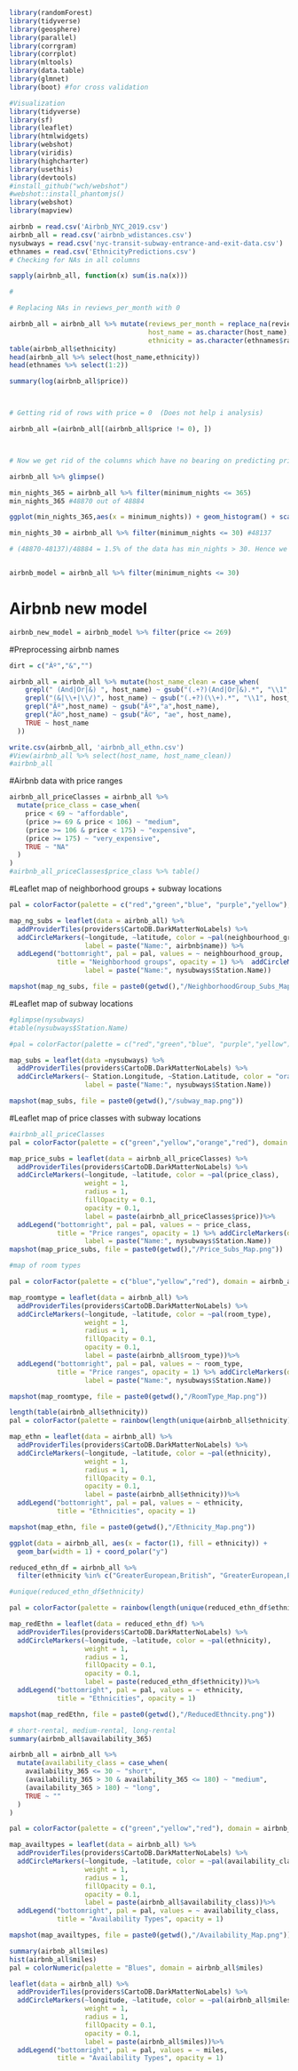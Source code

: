 ```r
library(randomForest)
library(tidyverse)
library(geosphere)
library(parallel)
library(corrgram)
library(corrplot)
library(mltools)
library(data.table)
library(glmnet)
library(boot) #for cross validation

#Visualization
library(tidyverse)
library(sf)
library(leaflet)
library(htmlwidgets)
library(webshot)
library(viridis)
library(highcharter)
library(usethis)
library(devtools)
#install_github("wch/webshot")
#webshot::install_phantomjs()
library(webshot)
library(mapview)
```

```r
airbnb = read.csv('Airbnb_NYC_2019.csv')
airbnb_all = read.csv('airbnb_wdistances.csv')
nysubways = read.csv('nyc-transit-subway-entrance-and-exit-data.csv')
ethnames = read.csv('EthnicityPredictions.csv')
# Checking for NAs in all columns

sapply(airbnb_all, function(x) sum(is.na(x)))

#

# Replacing NAs in reviews_per_month with 0

airbnb_all = airbnb_all %>% mutate(reviews_per_month = replace_na(reviews_per_month, 0),
                                   host_name = as.character(host_name),
                                   ethnicity = as.character(ethnames$race))
table(airbnb_all$ethnicity)
head(airbnb_all %>% select(host_name,ethnicity))
head(ethnames %>% select(1:2))
```

```r
summary(log(airbnb_all$price))



# Getting rid of rows with price = 0  (Does not help i analysis)

airbnb_all =(airbnb_all[(airbnb_all$price != 0), ])



# Now we get rid of the columns which have no bearing on predicting price

airbnb_all %>% glimpse()

min_nights_365 = airbnb_all %>% filter(minimum_nights <= 365)
min_nights_365 #48870 out of 48884

ggplot(min_nights_365,aes(x = minimum_nights)) + geom_histogram() + scale_x_continuous(breaks = seq(0,365, by = 40)) # most nights within 30 

min_nights_30 = airbnb_all %>% filter(minimum_nights <= 30) #48137

# (48870-48137)/48884 = 1.5% of the data has min_nights > 30. Hence we get rid of those rows


airbnb_model = airbnb_all %>% filter(minimum_nights <= 30)
```

# Airbnb new model
```r
airbnb_new_model = airbnb_model %>% filter(price <= 269)
```


#Preprocessing airbnb names
```r
dirt = c("Ãº","&","")

airbnb_all = airbnb_all %>% mutate(host_name_clean = case_when(
    grepl(" (And|Or|&) ", host_name) ~ gsub("(.+?)(And|Or|&).*", "\\1", host_name),
    grepl("(&|\\+|\\/)", host_name) ~ gsub("(.+?)(\\+).*", "\\1", host_name),
    grepl("Ãº",host_name) ~ gsub("Ãº","a",host_name),
    grepl("Ã©",host_name) ~ gsub("Ã©", "ae", host_name),
    TRUE ~ host_name
  ))

write.csv(airbnb_all, 'airbnb_all_ethn.csv')
#View(airbnb_all %>% select(host_name, host_name_clean))
#airbnb_all
```


#Airbnb data with price ranges
```r
airbnb_all_priceClasses = airbnb_all %>%
  mutate(price_class = case_when(
    price < 69 ~ "affordable",
    (price >= 69 & price < 106) ~ "medium",
    (price >= 106 & price < 175) ~ "expensive",
    (price >= 175) ~ "very_expensive",
    TRUE ~ "NA"
  )
)
#airbnb_all_priceClasses$price_class %>% table()
```

#Leaflet map of neighborhood groups + subway locations

```r
pal = colorFactor(palette = c("red","green","blue", "purple","yellow"), domain = airbnb_all$neighbourhood_group)

map_ng_subs = leaflet(data = airbnb_all) %>% 
  addProviderTiles(providers$CartoDB.DarkMatterNoLabels) %>% 
  addCircleMarkers(~longitude, ~latitude, color = ~pal(neighbourhood_group), weight = 1, radius = 1, fillOpacity = 0.1, opacity = 0.1,
                   label = paste("Name:", airbnb$name)) %>% 
  addLegend("bottomright", pal = pal, values = ~ neighbourhood_group,
            title = "Neighborhood groups", opacity = 1) %>%  addCircleMarkers(data = nysubways, ~ Station.Longitude, ~Station.Latitude, color = "orange", weight = 1, radius = 1, fillOpacity = 0.1, opacity = 1,
                   label = paste("Name:", nysubways$Station.Name))

mapshot(map_ng_subs, file = paste0(getwd(),"/NeighborhoodGroup_Subs_Map.png"))
```

#Leaflet map of subway locations

```r
#glimpse(nysubways)
#table(nysubways$Station.Name)

#pal = colorFactor(palette = c("red","green","blue", "purple","yellow"), domain = airbnb_all$neighbourhood_group)

map_subs = leaflet(data =nysubways) %>% 
  addProviderTiles(providers$CartoDB.DarkMatterNoLabels) %>% 
  addCircleMarkers(~ Station.Longitude, ~Station.Latitude, color = "orange", weight = 1, radius = 1, fillOpacity = 0.1, opacity = 0.1,
                   label = paste("Name:", nysubways$Station.Name))

mapshot(map_subs, file = paste0(getwd(),"/subway_map.png"))
```

#Leaflet map of price classes with subway locations

```r
#airbnb_all_priceClasses
pal = colorFactor(palette = c("green","yellow","orange","red"), domain = airbnb_all_priceClasses$price_class)

map_price_subs = leaflet(data = airbnb_all_priceClasses) %>% 
  addProviderTiles(providers$CartoDB.DarkMatterNoLabels) %>% 
  addCircleMarkers(~longitude, ~latitude, color = ~pal(price_class),
                   weight = 1,
                   radius = 1,
                   fillOpacity = 0.1,
                   opacity = 0.1,
                   label = paste(airbnb_all_priceClasses$price))%>% 
  addLegend("bottomright", pal = pal, values = ~ price_class,
            title = "Price ranges", opacity = 1) %>% addCircleMarkers(data = nysubways, ~ Station.Longitude, ~Station.Latitude, color = "white", weight = 1, radius = 1, fillOpacity = 0.1, opacity = 1,
                   label = paste("Name:", nysubways$Station.Name))
mapshot(map_price_subs, file = paste0(getwd(),"/Price_Subs_Map.png"))
```
```r
#map of room types

pal = colorFactor(palette = c("blue","yellow","red"), domain = airbnb_all$room_type)

map_roomtype = leaflet(data = airbnb_all) %>% 
  addProviderTiles(providers$CartoDB.DarkMatterNoLabels) %>% 
  addCircleMarkers(~longitude, ~latitude, color = ~pal(room_type),
                   weight = 1,
                   radius = 1,
                   fillOpacity = 0.1,
                   opacity = 0.1,
                   label = paste(airbnb_all$room_type))%>% 
  addLegend("bottomright", pal = pal, values = ~ room_type,
            title = "Price ranges", opacity = 1) %>% addCircleMarkers(data = nysubways, ~ Station.Longitude, ~Station.Latitude, color = "white", weight = 1, radius = 1, fillOpacity = 0.1, opacity = 1,
                   label = paste("Name:", nysubways$Station.Name))

mapshot(map_roomtype, file = paste0(getwd(),"/RoomType_Map.png"))
```


```r
length(table(airbnb_all$ethnicity))
pal = colorFactor(palette = rainbow(length(unique(airbnb_all$ethnicity))), domain = airbnb_all$ethnicity)

map_ethn = leaflet(data = airbnb_all) %>% 
  addProviderTiles(providers$CartoDB.DarkMatterNoLabels) %>% 
  addCircleMarkers(~longitude, ~latitude, color = ~pal(ethnicity),
                   weight = 1,
                   radius = 1,
                   fillOpacity = 0.1,
                   opacity = 0.1,
                   label = paste(airbnb_all$ethnicity))%>% 
  addLegend("bottomright", pal = pal, values = ~ ethnicity,
            title = "Ethnicities", opacity = 1)

mapshot(map_ethn, file = paste0(getwd(),"/Ethnicity_Map.png"))
```

```r
ggplot(data = airbnb_all, aes(x = factor(1), fill = ethnicity)) +
  geom_bar(width = 1) + coord_polar("y")
```
```r
reduced_ethn_df = airbnb_all %>% 
  filter(ethnicity %in% c("GreaterEuropean,British", "GreaterEuropean,EastEuropean", "GreaterAfrican,Africans","GreaterAfrican,Muslim"))

#unique(reduced_ethn_df$ethnicity)
```

```r
pal = colorFactor(palette = rainbow(length(unique(reduced_ethn_df$ethnicity))), domain = reduced_ethn_df$ethnicity)

map_redEthn = leaflet(data = reduced_ethn_df) %>% 
  addProviderTiles(providers$CartoDB.DarkMatterNoLabels) %>% 
  addCircleMarkers(~longitude, ~latitude, color = ~pal(ethnicity),
                   weight = 1,
                   radius = 1,
                   fillOpacity = 0.1,
                   opacity = 0.1,
                   label = paste(reduced_ethn_df$ethnicity))%>% 
  addLegend("bottomright", pal = pal, values = ~ ethnicity,
            title = "Ethnicities", opacity = 1)

mapshot(map_redEthn, file = paste0(getwd(),"/ReducedEthncity.png"))
```

```r
# short-rental, medium-rental, long-rental 
summary(airbnb_all$availability_365)

airbnb_all = airbnb_all %>%
  mutate(availability_class = case_when(
    availability_365 <= 30 ~ "short",
    (availability_365 > 30 & availability_365 <= 180) ~ "medium",
    (availability_365 > 180) ~ "long",
    TRUE ~ ""
  )
)
```

```r

pal = colorFactor(palette = c("green","yellow","red"), domain = airbnb_all$availability_class)

map_availtypes = leaflet(data = airbnb_all) %>% 
  addProviderTiles(providers$CartoDB.DarkMatterNoLabels) %>% 
  addCircleMarkers(~longitude, ~latitude, color = ~pal(availability_class),
                   weight = 1,
                   radius = 1,
                   fillOpacity = 0.1,
                   opacity = 0.1,
                   label = paste(airbnb_all$availability_class))%>% 
  addLegend("bottomright", pal = pal, values = ~ availability_class,
            title = "Availability Types", opacity = 1)

mapshot(map_availtypes, file = paste0(getwd(),"/Availability_Map.png"))
```

```r
summary(airbnb_all$miles)
hist(airbnb_all$miles)
pal = colorNumeric(palette = "Blues", domain = airbnb_all$miles)

leaflet(data = airbnb_all) %>% 
  addProviderTiles(providers$CartoDB.DarkMatterNoLabels) %>% 
  addCircleMarkers(~longitude, ~latitude, color = ~pal(airbnb_all$miles),
                   weight = 1,
                   radius = 1,
                   fillOpacity = 0.1,
                   opacity = 0.1,
                   label = paste(airbnb_all$miles))%>% 
  addLegend("bottomright", pal = pal, values = ~ miles,
            title = "Availability Types", opacity = 1)
```
